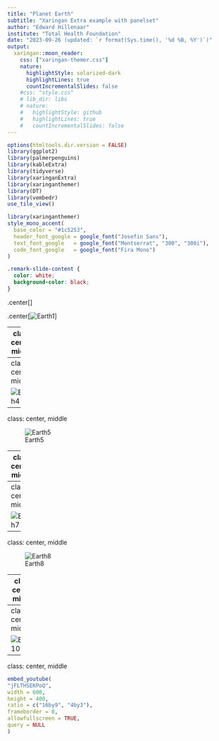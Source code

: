 ```yaml
---
title: "Planet Earth"
subtitle: "Xaringan Extra example with panelset"
author: "Edward Hillenaar"
institute: "Total Health Foundation"
date: "2023-09-26 (updated: `r format(Sys.time(), '%d %B, %Y')`)"
output:
  xaringan::moon_reader:
    css: ["xaringan-themer.css"]
    nature:
      highlightStyle: solarized-dark
      highlightLines: true
      countIncrementalSlides: false
    #css: "style.css"
    # lib_dir: libs
    # nature:
    #   highlightStyle: github
    #   highlightLines: true
    #   countIncrementalSlides: false
---
```


```r
options(htmltools.dir.version = FALSE)
library(ggplot2)
library(palmerpenguins)
library(kableExtra)
library(tidyverse)
library(xaringanExtra)
library(xaringanthemer)
library(DT)
library(vembedr)
use_tile_view()
```

```r
library(xaringanthemer)
style_mono_accent(
  base_color = "#1c5253",
  header_font_google = google_font("Josefin Sans"),
  text_font_google   = google_font("Montserrat", "300", "300i"),
  code_font_google   = google_font("Fira Mono")
)
```

```css
.remark-slide-content {
  color: white;
  background-color: black;
}
```

.center[<h1>Planet Earth</h1>
]
  
.center[![Earth1](https://images.unsplash.com/photo-1589225529399-8705282f98e2?ixlib=rb-4.0.3&ixid=M3wxMjA3fDB8MHxzZWFyY2h8MjJ8fGVhcnRofGVufDB8fDB8fHww&auto=format&fit=crop&w=500&q=60)
]

---
class: center, middle

![Earth3](https://images.unsplash.com/photo-1444703686981-a3abbc4d4fe3?ixlib=rb-4.0.3&ixid=M3wxMjA3fDB8MHxzZWFyY2h8MTV8fGVhcnRofGVufDB8fDB8fHww&auto=format&fit=crop&w=500&q=60)

---
class: center, middle

![Earth4](https://images.unsplash.com/photo-1540198163009-7afda7da2945?ixlib=rb-4.0.3&ixid=M3wxMjA3fDB8MHxzZWFyY2h8MTF8fGVhcnRofGVufDB8fDB8fHww&auto=format&fit=crop&w=500&q=60)

---
class: center, middle

![Earth5](https://images.unsplash.com/photo-1446776811953-b23d57bd21aa?ixlib=rb-4.0.3&ixid=M3wxMjA3fDB8MHxzZWFyY2h8MTR8fGVhcnRofGVufDB8fDB8fHww&auto=format&fit=crop&w=500&q=60)

---
class: center, middle

![Earth6](https://images.unsplash.com/photo-1446776811953-b23d57bd21aa?ixlib=rb-4.0.3&ixid=M3wxMjA3fDB8MHxzZWFyY2h8MTR8fGVhcnRofGVufDB8fDB8fHww&auto=format&fit=crop&w=500&q=60)

---
class: center, middle

![Earth7](https://images.unsplash.com/photo-1632395627760-72e6eca7f9c7?ixlib=rb-4.0.3&ixid=M3wxMjA3fDB8MHxzZWFyY2h8MjN8fGVhcnRofGVufDB8fDB8fHww&auto=format&fit=crop&w=500&q=60)


---
class: center, middle

![Earth8](https://images.unsplash.com/photo-1589225529399-8705282f98e2?ixlib=rb-4.0.3&ixid=M3wxMjA3fDB8MHxzZWFyY2h8MjJ8fGVhcnRofGVufDB8fDB8fHww&auto=format&fit=crop&w=500&q=60)

---
class: center, middle

![Earth9](https://images.unsplash.com/photo-1542652184-04fe4ec9d4d4?ixlib=rb-4.0.3&ixid=M3wxMjA3fDB8MHxzZWFyY2h8MzV8fGVhcnRofGVufDB8fDB8fHww&auto=format&fit=crop&w=500&q=60)

---
class: center, middle

![Earth10](https://plus.unsplash.com/premium_photo-1661881922935-bd57fc0c6660?ixlib=rb-4.0.3&ixid=M3wxMjA3fDB8MHxzZWFyY2h8NDZ8fGVhcnRofGVufDB8fDB8fHww&auto=format&fit=crop&w=500&q=60)

---
class: center, middle

```r
embed_youtube(
"jFLTHSEKPoQ",
width = 600,
height = 400,
ratio = c("16by9", "4by3"),
frameborder = 0,
allowfullscreen = TRUE,
query = NULL
)
```




